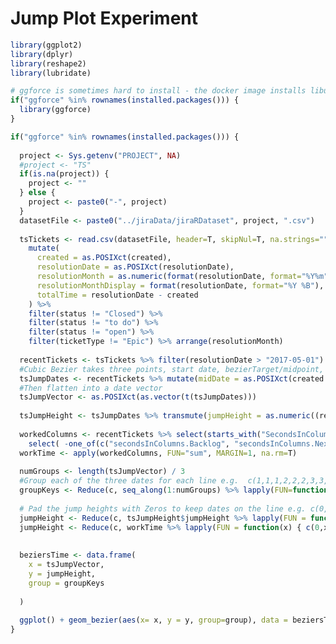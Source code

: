 # Jump Plot Experiment

```r

library(ggplot2)
library(dplyr)
library(reshape2)
library(lubridate)

# ggforce is sometimes hard to install - the docker image installs libudunits2-dev
if("ggforce" %in% rownames(installed.packages())) {
  library(ggforce)
}
```

```r

if("ggforce" %in% rownames(installed.packages())) {
  
  project <- Sys.getenv("PROJECT", NA)
  #project <- "TS"
  if(is.na(project)) {
    project <- ""
  } else { 
    project <- paste0("-", project)
  }
  datasetFile <- paste0("../jiraData/jiraRDataset", project, ".csv")
  
  tsTickets <- read.csv(datasetFile, header=T, skipNul=T, na.strings="") %>%
    mutate(
      created = as.POSIXct(created), 
      resolutionDate = as.POSIXct(resolutionDate),
      resolutionMonth = as.numeric(format(resolutionDate, format="%Y%m")),
      resolutionMonthDisplay = format(resolutionDate, format="%Y %B"),
      totalTime = resolutionDate - created
    ) %>% 
    filter(status != "Closed") %>% 
    filter(status != "to do") %>% 
    filter(status != "open") %>%
    filter(ticketType != "Epic") %>% arrange(resolutionMonth)
  
  recentTickets <- tsTickets %>% filter(resolutionDate > "2017-05-01")
  #Cubic Bezier takes three points, start date, bezierTarget/midpoint, end date
  tsJumpDates <- recentTickets %>% mutate(midDate = as.POSIXct(created + floor((resolutionDate-created)/2))) %>% select(created, midDate, resolutionDate)
  #Then flatten into a date vector
  tsJumpVector <- as.POSIXct(as.vector(t(tsJumpDates)))
  
  tsJumpHeight <- tsJumpDates %>% transmute(jumpHeight = as.numeric((resolutionDate - created ) / 60 / 60))
  
  workedColumns <- recentTickets %>% select(starts_with("SecondsInColumn")) %>%
    select( -one_of(c("secondsInColumns.Backlog", "secondsInColumns.Next.Up", "secondsInColumns.New", "secondsInColumns.Done", "secondsInColumns.Closed", "secondsInColumns.Resolved", "secondsInColumns.Open", "secondsInColumns.Reopened")))
  workTime <- apply(workedColumns, FUN="sum", MARGIN=1, na.rm=T)
  
  numGroups <- length(tsJumpVector) / 3
  #Group each of the three dates for each line e.g.  c(1,1,1,2,2,2,3,3,3)
  groupKeys <- Reduce(c, seq_along(1:numGroups) %>% lapply(FUN=function(x) { rep(x, 3)}))
  
  # Pad the jump heights with Zeros to keep dates on the line e.g. c(0,1,0, 0,3,0, 0,2,0)
  jumpHeight <- Reduce(c, tsJumpHeight$jumpHeight %>% lapply(FUN = function(x) { c(0,x,0) }))
  jumpHeight <- Reduce(c, workTime %>% lapply(FUN = function(x) { c(0,x/1000/60/60,0) }))
  
  
  beziersTime <- data.frame(
    x = tsJumpVector,
    y = jumpHeight,
    group = groupKeys
  
  )
  
  ggplot() + geom_bezier(aes(x= x, y = y, group=group), data = beziersTime) + ylab("Worked Hours") + xlab("CreatedDate -> ResolvedDate") + ggtitle("Working Time for last 2 months") + scale_color_discrete()
}
```
